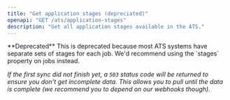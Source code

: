 ```yaml
---
title: "Get application stages (depreciated)"
openapi: "GET /ats/application-stages"
description: "Get all application stages available in the ATS."
---
```


<Warning>
  **Deprecated** This is deprecated because most ATS systems have separate sets
  of stages for each job. We'd recommend using the `stages` property on jobs
  instead.
</Warning>

_If the first sync did not finish yet, a `503` status code will be returned to ensure you don't get incomplete data. This allows you to pull until the data is complete (we recommend you to depend on our webhooks though)._

